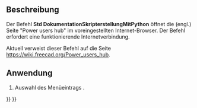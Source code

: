 <languages/>

{{Docnav/de
|
|
|[[Std_Base/de|Std Basis]]
|
|
|IconC=Freecad.svg
}}

{{VeryImportantMessage|Dieser Befehl ist veraltet und steht nicht mehr zur Verfügung in {{VersionPlus/de|1.1}}.}}

{{GuiCommand/de
|Name=Std FreeCADPowerUserHub
|Name/de=Std DokumentationSkripterstellung mit Python
|MenuLocation=Hilfe → Python scripting Dokumentation
|Workbenches=All
|SeeAlso=[[Std_FreeCADWebsite/de|Std FreeCADWebseite]], [[Std_FreeCADUserHub/de|Std Benutzerdokumentation]], [[Std_FreeCADForum/de|Std FreeCADForum]], [[Std_FreeCADFAQ/de|Std FreeCADFAQ]]
}}

<span id="Description"></span>
==Beschreibung==

Der Befehl '''Std DokumentationSkripterstellungMitPython''' öffnet die (engl.) Seite "Power users hub" im voreingestellten Internet-Browser. Der Befehl erfordert eine funktionierende Internetverbindung.

Aktuell verweist dieser Befehl auf die Seite [https://wiki.freecad.org/Power_users_hub https://wiki.freecad.org/Power_users_hub].

<span id="Usage"></span>
==Anwendung==

# Auswahl des Menüeintrags {{MenuCommand|Hilfe → [[Image:Std_FreeCADPowerUserHub.svg|16px]] Python scripting Dokumentation}} .


{{Docnav/de
|
|
|[[Std_Base/de|Std Basis]]
|
|
|IconC=Freecad.svg
}}

{{Std_Base_navi{{#translation:}}}}
{{Userdocnavi{{#translation:}}}}